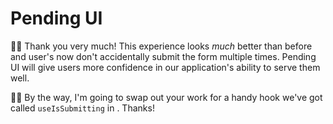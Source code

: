 # Pending UI

<EpicVideo url="https://www.epicweb.dev/workshops/full-stack-foundations/scripting/improve-the-ux-with-pending-ui/solution" />

👨‍💼 Thank you very much! This experience looks _much_ better than before and
user's now don't accidentally submit the form multiple times. Pending UI will
give users more confidence in our application's ability to serve them well.

🧝‍♂️ By the way, I'm going to swap out your work for a handy hook we've got called
`useIsSubmitting` in <InlineFile file="app/utils/misc.ts" line="65" />. Thanks!
